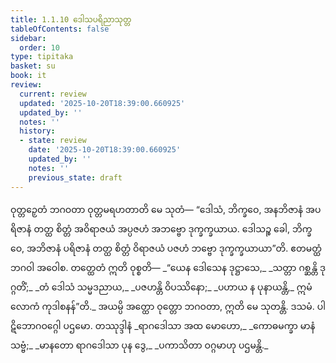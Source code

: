 ```yaml
---
title: 1.1.10 ဒေါသပရိညာသုတ္တ
tableOfContents: false
sidebar:
  order: 10
type: tipitaka
basket: su
book: it
review:
  current: review
  updated: '2025-10-20T18:39:00.660925'
  updated_by: ''
  notes: ''
  history:
  - state: review
    date: '2025-10-20T18:39:00.660925'
    updated_by: ''
    notes: ''
    previous_state: draft
---
```



<DynamicBreadcrumb />


<ReviewStatus review={frontmatter.review} showDetails={true} />

<HypothesisAnnotation frontmatter={frontmatter} />

<Division number="10" book="it" e="ch" v="18" p="199">

<Paragraph number="48" book="it">
ဝုတ္တဉှေတံ ဘဂဝတာ ဝုတ္တမရဟတာတိ မေ သုတံ—
</Paragraph>

<Paragraph number="49" book="it">
“ဒေါသံ, ဘိက္ခဝေ, အနဘိဇာနံ အပရိဇာနံ တတ္ထ စိတ္တံ အဝိရာဇယံ အပ္ပဇဟံ အဘဗ္ဗော ဒုက္ခက္ခယာယ. ဒေါသဉ္စ ခေါ, ဘိက္ခဝေ, အဘိဇာနံ ပရိဇာနံ တတ္ထ စိတ္တံ ဝိရာဇယံ ပဇဟံ ဘဗ္ဗော ဒုက္ခက္ခယာယာ”တိ. ဧတမတ္ထံ ဘဂဝါ အဝေါစ. တတ္ထေတံ ဣတိ ဝုစ္စတိ—
</Paragraph>

<Paragraph number="50" type="verses" book="it">
_“ယေန ဒေါသေန ဒုဋ္ဌာသေ,_  
_သတ္တာ ဂစ္ဆန္တိ ဒုဂ္ဂတိံ;_  
_တံ ဒေါသံ သမ္မဒညာယ,_  
_ပဇဟန္တိ ဝိပဿိနော;_  
_ပဟာယ န ပုနာယန္တိ,_  
ဣမံ လောကံ ကုဒါစနန်”တိ._  

</Paragraph>

<Paragraph number="51" book="it">
အယမ္ပိ အတ္ထော ဝုတ္တော ဘဂဝတာ, ဣတိ မေ သုတန္တိ.

</Paragraph>
</Division>

<Paragraph number="52" type="center" book="it">
ဒသမံ.



</Paragraph>

<Paragraph number="53" type="center" book="it">
ပါဋိဘောဂဝဂ္ဂေါ ပဌမော.



</Paragraph>

<Paragraph number="54" type="center" book="it">
တဿုဒ္ဒါနံ


</Paragraph>

<Paragraph number="55" type="verses" book="it">
_ရာဂဒေါသာ အထ မောဟော,_  
_ကောဓမက္ခာ မာနံ သဗ္ဗံ;_  
_မာနတော ရာဂဒေါသာ ပုန ဒွေ,_  
_ပကာသိတာ ဝဂ္ဂမာဟု ပဌမန္တိ._
</Paragraph>